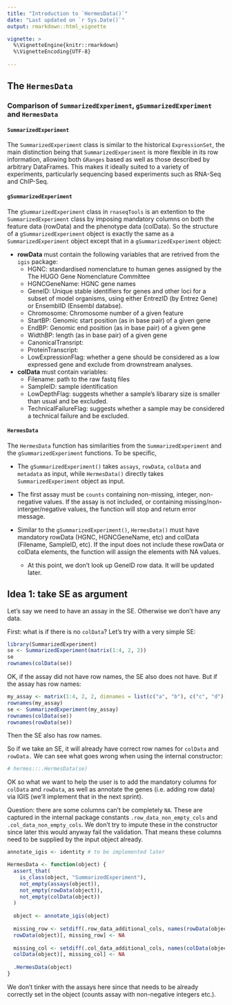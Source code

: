 ```yaml
---
title: "Introduction to `HermesData()`"
date: "Last updated on `r Sys.Date()`"
output: rmarkdown::html_vignette

vignette: >
  %\VignetteEngine{knitr::rmarkdown}
  %\VignetteEncoding{UTF-8}
  
---
```


## The `HermesData`

### Comparison of `SummarizedExperiment`, `gSummarizedExperiment` and `HermesData`

#### `SummarizedExperiment` 

The `SummarizedExperiment` class is similar to the historical `ExpressionSet`, the main distinction being that `SummarizedExperiment` is more flexible in its row information, allowing both `GRanges` based as well as those described by arbitrary DataFrames. This makes it ideally suited to a variety of experiments, particularly sequencing based experiments such as RNA-Seq and ChIP-Seq.

#### `gSummarizedExperiment` 

The `gSummarizedExperiment` class in `rnaseqTools` is an extention to the `SummarizedExperiment` class by imposing mandatory columns on both the feature data (rowData) and the phenotype data (colData). So the structure of a `gSummarizedExperiment` object is exactly the same as a `SummarizedExperiment` object except that in a `gSummarizedExperiment` object:

* **rowData** must contain the following variables that are retrived from the `igis` package: 
    + HGNC: standardised nomenclature to human genes assigned by the The HUGO Gene Nomenclature Committee
    + HGNCGeneName: HGNC gene names
    + GeneID: Unique stable identifiers for genes and other loci for a subset of model organisms, using either EntrezID (by Entrez Gene) or EnsemblID (Ensembl databse).
    + Chromosome: Chromosome number of a given feature
    + StartBP: Genomic start position (as in base pair) of a given gene 
    + EndBP: Genomic end position (as in base pair) of a given gene 
    + WidthBP: length (as in base pair) of a given gene 
    + CanonicalTransript: 
    + ProteinTranscript: 
    + LowExpressionFlag: whether a gene should be considered as a low expressed gene and exclude from drownstream analyses. 

          
* **colData** must contain variables: 
    + Filename: path to the raw fastq files 
    + SampleID: sample identification 
    + LowDepthFlag: suggests whether a sample's libarary size is smaller than usual and be excluded. 
    + TechnicalFailureFlag: suggests whether a sample may be considered a technical failure and be excluded. 

#### `HermesData`

The `HermesData` function has similarities from the `SummarizedExperiment` and the `gSummarizedExperiment` functions. To be specific,

* The `gSummarizedExperiment()` takes `assays`, `rowData`, `colData` and `metadata` as input, while `HermesData()` directly takes `SummarizedExperiment` object as input.

* The first assay must be `counts` containing non-missing, integer, non-negative values. If the assay is not included, or containing missing/non-interger/negative values, the function will stop and return error message.

* Similar to the `gSummarizedExperiment()`, `HermesData()` must have mandatory rowData (HGNC, HGNCGeneName, etc) and colData (Filename, SampleID, etc). If the input does not include these rowData or colData elements, the function will assign the elements with NA values. 

  + At this point, we don't look up GeneID row data. It will be updated later.
  
  
## Idea 1: take SE as argument

Let's say we need to have an assay in the SE. Otherwise we don't have any data.

First: what is if there is no `colData`? Let's try with a very simple SE:

```r
library(SummarizedExperiment)
se <- SummarizedExperiment(matrix(1:4, 2, 2))
se
rownames(colData(se))
```

OK, if the assay did not have row names, the SE also does not have.
But if the assay has row names:

```r
my_assay <- matrix(1:4, 2, 2, dimnames = list(c("a", "b"), c("c", "d")))
rownames(my_assay)
se <- SummarizedExperiment(my_assay)
rownames(colData(se))
rownames(rowData(se))
```
Then the SE also has row names.

So if we take an SE, it will already have correct row names for `colData` and `rowData.` We can see what goes wrong when using the internal constructor:

```r
# hermes:::.HermesData(se)
```

OK so what we want to help the user is to add the mandatory columns for `colData` and `rowData`, as well as annotate the genes (i.e. adding row data) via IGIS (we'll implement that in the next sprint).

Question: there are some columns can't be completely `NA`. These are captured in the internal package constants `.row_data_non_empty_cols` and `.col_data_non_empty_cols`. We don't try to impute these in the constructor since later this would anyway fail the validation. That means these columns need to be supplied by the input object already.

```r
annotate_igis <- identity # to be implemented later

HermesData <- function(object) {
  assert_that(
    is_class(object, "SummarizedExperiment"),
    not_empty(assays(object)),
    not_empty(rowData(object)),
    not_empty(colData(object))
  )
  
  object <- annotate_igis(object)
  
  missing_row <- setdiff(.row_data_additional_cols, names(rowData(object)))
  rowData(object)[, missing_row] <- NA
  
  missing_col <- setdiff(.col_data_additional_cols, names(colData(object)))
  colData(object)[, missing_col] <- NA
  
  .HermesData(object)
}
```

We don't tinker with the assays here since that needs to be already correctly set in the object (counts assay with non-negative integers etc.).
